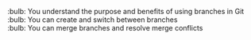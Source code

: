 :bulb: You understand the purpose and benefits of using branches in Git<br>
:bulb: You can create and switch between branches<br>
:bulb: You can merge branches and resolve merge conflicts